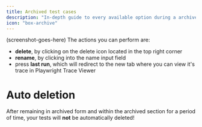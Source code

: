 ```yaml
---
title: Archived test cases
description: "In-depth guide to every available option during a archived test case scenario."
icon: "box-archive"
---
```


<Snippet file="snippet-overview.mdx" />
(screenshot-goes-here) The actions you can perform are:

- **delete**, by clicking on the delete icon located in the top right corner
- **rename**, by clicking into the name input field
- press **last run**, which will redirect to the new tab where you can view it's trace in Playwright Trace Viewer

<Snippet file="snippet-debug.mdx" />

<Snippet file="snippet-edit.mdx" />

<Snippet file="snippet-steps.mdx" />

# Auto deletion

After remaining in archived form and within the archived section for a period of time, your tests will **not** be automatically deleted!

<Frame caption="caption goes here">
  <iframe
    width={560}
    height={345}
    frameBorder={0}
    style={{ borderRadius: 0.5 + "rem" }}
    src=""
    allow="clipboard-write"
    frameborder="0"
    webkitallowfullscreen="true"
    mozallowfullscreen="true"
    allowfullscreen="true"
  ></iframe>
</Frame>
